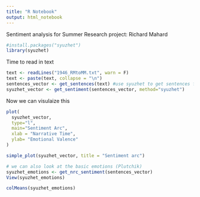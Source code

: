 ---
title: "R Notebook"
output: html_notebook
---

Sentiment analysis for Summer Research project: Richard Mahard

```{r}
#install.packages("syuzhet")
library(syuzhet)
```

Time to read in text

```{r}
text <- readLines("1946_RMtoMM.txt", warn = F) 
text <- paste(text, collapse = "\n")
sentences_vector <- get_sentences(text) #use syuzhet to get sentences from the text
syuzhet_vector <- get_sentiment(sentences_vector, method="syuzhet")
```

Now we can visulaize this 

```{r}
plot(
  syuzhet_vector, 
  type="l", 
  main="Sentiment Arc", 
  xlab = "Narrative Time", 
  ylab= "Emotional Valence"
)
```

```{r}
simple_plot(syuzhet_vector, title = "Sentiment arc")
```


```{r}
# we can also look at the basic emotions (Plutchik)
syuzhet_emotions <- get_nrc_sentiment(sentences_vector)
View(syuzhet_emotions)
```

```{r}
colMeans(syuzhet_emotions)
```







